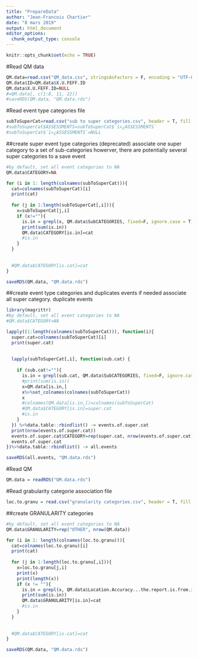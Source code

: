```yaml
---
title: "PrepareData"
author: "Jean-Francois Chartier"
date: "8 mars 2019"
output: html_document
editor_options: 
  chunk_output_type: console
---
```


```r
knitr::opts_chunk$set(echo = TRUE)
```

#Read QM data
```r
QM.data=read.csv("QM_data.csv", stringsAsFactors = F, encoding = "UTF-8")
QM.data$ID=QM.data$X.U.FEFF.ID
QM.data$X.U.FEFF.ID=NULL
#=QM.data[, c(1:8, 11, 22)]
#saveRDS(QM.data, "QM.data.rds")
```

#Read event type categories file
```r
subToSuperCat=read.csv("sub to super categories.csv", header = T, fill = T, strip.white = T, stringsAsFactors=F, check.names=F, encoding = "UTF-8")
#subToSuperCat$ASSESSMENTS=subToSuperCat$`ï»¿ASSESSMENTS`
#subToSuperCat$`ï»¿ASSESSMENTS`=NULL
```


##create super event type categories
(deprecated)
associate one super category to a set of sub-categories
howerver, there are potentially several super categories to a save event
```r
#by default, set all event categories to NA
QM.data$CATEGORY=NA

for (i in 1: length(colnames(subToSuperCat))){
  cat=colnames(subToSuperCat)[i]
  print(cat)
  
  for (j in 1:length(subToSuperCat[,i])){
    x=subToSuperCat[j,i]
    if (x!=""){
      is.in = grepl(x, QM.data$SubCATEGORIES, fixed=F, ignore.case = T)
      print(sum(is.in))
      QM.data$CATEGORY[is.in]=cat
      #is.in
    }
  }
  
  
  #QM.data$CATEGORY[is.cat]=cat
}

```


```r
saveRDS(QM.data, "QM.data.rds")
```



##create event type categories and duplicates events if needed
associate all super category. duplicate events
```r
library(magrittr)
#by default, set all event categories to NA
#QM.data$CATEGORY=NA

lapply((1:length(colnames(subToSuperCat))), function(i){
  super.cat=colnames(subToSuperCat)[i]
  print(super.cat)
  
  
  lapply(subToSuperCat[,i], function(sub.cat) {
    
    if (sub.cat!=""){
      is.in = grepl(sub.cat, QM.data$SubCATEGORIES, fixed=F, ignore.case = T)
      #print(sum(is.in))
      x=QM.data[is.in,]
      x%>%set_colnames(colnames(subToSuperCat))
      x
      #colnames(QM.data[is.in,])=colnames(subToSuperCat)
      #QM.data$CATEGORY[is.in]=super.cat
      #is.in
    }
  }) %>%data.table::rbindlist() -> events.of.super.cat
  print(nrow(events.of.super.cat))
  events.of.super.cat$CATEGORY=rep(super.cat, nrow(events.of.super.cat))
  events.of.super.cat
})%>%data.table::rbindlist() -> all.events

```

```r
saveRDS(all.events, "QM.data.rds")
```


#Read QM

```r
QM.data = readRDS("QM.data.rds")
```


#Read grabularity categorie association file
```r
loc.to.granu = read.csv("granularity categories.csv", header = T, fill = T, strip.white = T, stringsAsFactors=F, check.names=F, encoding = "UTF-8")
```


##create GRANULARITY categories
```r
#by default, set all event categories to NA
QM.data$GRANULARITY=rep("OTHER", nrow(QM.data))

for (i in 1: length(colnames(loc.to.granu))){
  cat=colnames(loc.to.granu)[i]
  print(cat)
  
  for (j in 1:length(loc.to.granu[,i])){
    x=loc.to.granu[j,i]
    print(x)
    print(length(x))
    if (x != ""){
      is.in = grepl(x, QM.data$Location.Accuracy...the.report.is.from.in.this, fixed=F, ignore.case = T)
      print(sum(is.in))
      QM.data$GRANULARITY[is.in]=cat
      #is.in
    }
  }
  
  
  #QM.data$CATEGORY[is.cat]=cat
}
```

```r
saveRDS(QM.data, "QM.data.rds")
```


